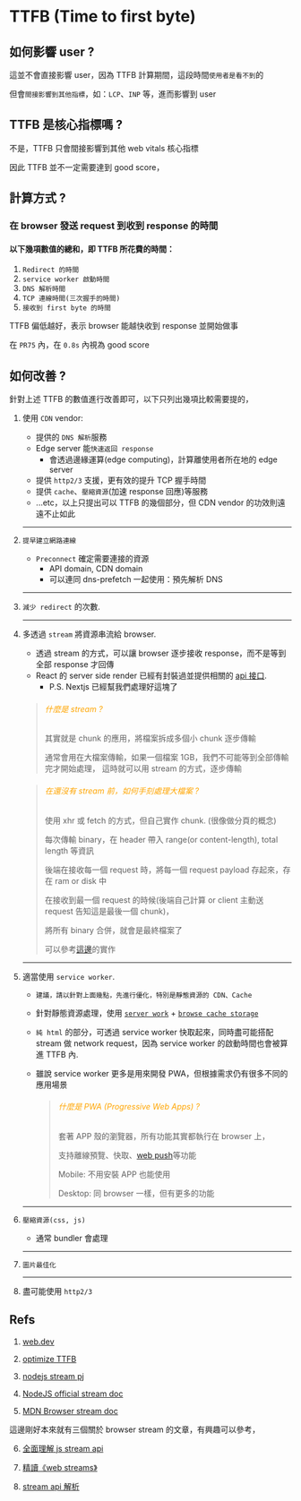 # TTFB (Time to first byte)

## 如何影響 user ?

  這並不會直接影響 user，因為 TTFB 計算期間，這段時間`使用者是看不到`的

  但會`間接影響到其他指標`，如：`LCP`、`INP` 等，進而影響到 user

## TTFB 是核心指標嗎 ?

  不是，TTFB 只會間接影響到其他 web vitals 核心指標

  因此 TTFB 並不一定需要達到 good score，

## 計算方式 ?

### 在 browser 發送 request 到收到 response 的時間

#### 以下幾項數值的總和，即 TTFB 所花費的時間：
  1. `Redirect 的時間`
  2. `service worker 啟動時間`
  3. `DNS 解析時間`
  4. `TCP 連線時間(三次握手的時間)`
  5. `接收到 first byte 的時間`

  TTFB 偏低越好，表示 browser 能越快收到 response 並開始做事

  在 `PR75` 內，在 `0.8s` 內視為 good score

## 如何改善 ?

針對上述 TTFB 的數值進行改善即可，以下只列出幾項比較需要提的，


1. 使用 `CDN` vendor:
    * 提供的 `DNS 解析`服務
    * Edge server 能`快速返回 response`
      * 會透過邊緣運算(edge computing)，計算離使用者所在地的 edge server
    * 提供 `http2/3` 支援，更有效的提升 TCP 握手時間
    * 提供 `cache`、`壓縮資源`(加速 response 回應)等服務
    * ...etc，以上只提出可以 TTFB 的幾個部分，但 CDN vendor 的功效則遠遠不止如此

    ---

2. `提早建立網路連線`
    * `Preconnect` 確定需要連接的資源
      * API domain, CDN domain 
      * 可以連同 dns-prefetch 一起使用：預先解析 DNS

    ---

2. `減少 redirect` 的次數.

    ---

3. 多透過 `stream` 將資源串流給 browser.
    * 透過 stream 的方式，可以讓 browser 逐步接收 response，而不是等到全部 response 才回傳
    * React 的 server side render 已經有封裝過並提供相關的 [api 接口](https://react.dev/reference/react-dom/server/renderToPipeableStream).
      * P.S. Nextjs 已經幫我們處理好這塊了

    > ###### <font color='orange'>什麼是 stream ?</font>
    > 其實就是 chunk 的應用，將檔案拆成多個小 chunk 逐步傳輸
    >
    > 通常會用在大檔案傳輸，如果一個檔案 1GB，我們不可能等到全部傳輸完才開始處理，
    > 這時就可以用 stream 的方式，逐步傳輸

    > ###### <font color='orange'>在還沒有 stream 前，如何手刻處理大檔案 ?</font>
    > 使用 xhr 或 fetch 的方式，但自己實作 chunk. (很像做分頁的概念)
    >
    > 每次傳輸 binary，在 header 帶入 range(or content-length), total length 等資訊
    > 
    > 後端在接收每一個 request 時，將每一個 request payload 存起來，存在 ram or disk 中
    >
    > 在接收到最一個 request 的時候(後端自己計算 or client 主動送 request 告知這是最後一個 chunk)，
    >
    > 將所有 binary 合併，就會是最終檔案了
    >
    > 可以參考[這邊](https://juejin.cn/post/6844904046436843527)的實作

    ---

4. 適當使用 `service worker`.
    * `建議，請以針對上面幾點，先進行優化，特別是靜態資源的 CDN、Cache`
    * 針對靜態資源處理，使用 [`server work`](https://developer.mozilla.org/en-US/docs/Web/API/Service_Worker_API) + [`browse cache storage`](https://developer.mozilla.org/en-US/docs/Web/API/Cache) 
    * `純 html` 的部分，可透過 service worker 快取起來，同時盡可能搭配 stream 做 network request，因為 service worker 的啟動時間也會被算進 TTFB 內.
    * 雖說 service worker 更多是用來開發 PWA，但根據需求仍有很多不同的應用場景

      > ###### <font color='orange'>什麼是 PWA (Progressive Web Apps) ?</font>
      > 套著 APP 殼的瀏覽器，所有功能其實都執行在 browser 上，
      >
      > 支持離線預覽、快取、[web push](https://developer.mozilla.org/zh-CN/docs/Web/API/Push_API)等功能
      > 
      > Mobile: 不用安裝 APP 也能使用
      >
      > Desktop: 同 browser 一樣，但有更多的功能

    ---

5. `壓縮資源(css, js)`
    * 通常 bundler 會處理

    ---

6. `圖片最佳化`

    ---

7. 盡可能使用 `http2/3`

## Refs

  1. [web.dev](https://web.dev/articles/ttfb)

  2. [optimize TTFB](https://web.dev/articles/optimize-ttfb)

  3. [nodejs stream pj](https://pjchender.dev/nodejs/node-streams-and-pipes)

  4. [NodeJS official stream doc](https://nodejs.org/api/stream.html)

  5. [MDN Browser stream doc](https://developer.mozilla.org/en-US/docs/Web/API/Streams_API)

  這邊剛好本來就有三個關於 browser stream 的文章，有興趣可以參考，

  6. [全面理解 js stream api](https://juejin.cn/post/6992007156320960542)

  7. [精讀《web streams》](https://zhuanlan.zhihu.com/p/425322116)

  8. [stream api 解析](https://blog.csdn.net/weixin_44691608/article/details/121557249)
